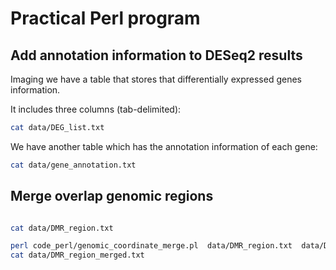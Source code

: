 # Practical Perl program 


## Add annotation information to DESeq2 results

Imaging we have a table that stores that differentially expressed genes information.

It includes three columns (tab-delimited):

```sh
cat data/DEG_list.txt
```

We have another table which has the annotation information of each gene:

```sh
cat data/gene_annotation.txt
```




## Merge overlap genomic regions

```perl
```

```sh
cat data/DMR_region.txt
```

```sh
perl code_perl/genomic_coordinate_merge.pl  data/DMR_region.txt  data/DMR_region_merged.txt 
cat data/DMR_region_merged.txt 
```



